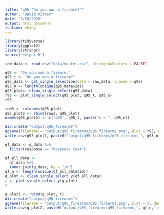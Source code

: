 ```yaml
---
title: "q95 'Do you own a firearm?'"
author: "David Ritter"
date: "2/28/2020"
output: html_document
runtime: shiny
---
```


```r
library(tidyverse)
library(ggplot2)
library(stringr)
source("helper.R")
```

```r
raw_data <- read.csv("data/master.csv", stringsAsFactors = FALSE)
```

```r
q95 <- "Do.you.own.a.firearm."
q95_t <- "Do you own a firearm?"
q95_data <- get_single_selection(data = raw_data, q.name = q95)
q95_n <- length(unique(q95_data$id))
q95_plot<- clean_single_select(q95_data)
r95 <- plot_single_select(q95_plot, q95_t, q95_n)
r95
```

```r
row3 <- colnames(q95_plot)
q95_plot2 <- rbind(row3, q95_plot)
names(q95_plot2) <- c("q95", q95_t, paste("n = ", q95_n))
```

```r
dir.create("output/q95_firearms")
ggsave(filename = 'output/q95_firearms/q95_firearms.png', plot = r95, device = 'png')
write.csv(q95_plot2, paste0("output/q95_firearms/q95_firearms_", q95_n,".csv"), row.names=F)
```






```r
qf_data <- q_data %>%
  filter(response == "Response text")
```

```r
qf_all_data <- 
  qf_data %>%
  inner_join(q_data, by = "id")
qf_n <- length(unique(qf_all_data$id))
q_plot <- clean_single_select_y(qf_all_data)
r <- plot_single_select_y(q_plot)
r
```

```r
q_plot2 <- rbind(q_plot, t)
dir.create("output/q95_firearms")
ggsave(filename = 'output/q95_firearms/q95_firearms.png', plot = r, device = 'png')
write.csv(q_plot2, paste0("output/q95_firearms/q95_firearms_", qf_n,".csv"), row.names=F)
```
